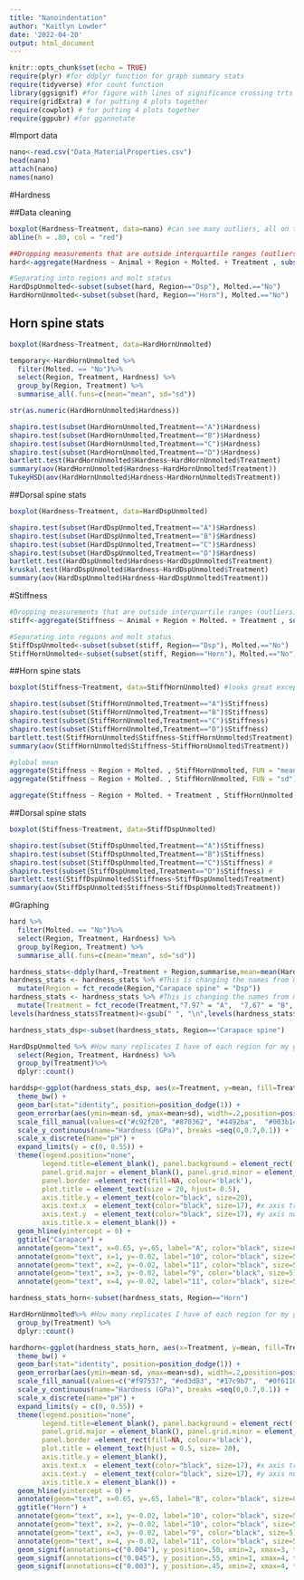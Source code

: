 ---
title: "Nanoindentation"
author: "Kaitlyn Lowder"
date: '2022-04-20'
output: html_document
---

```{r setup, include=FALSE}
knitr::opts_chunk$set(echo = TRUE)
require(plyr) #for ddplyr function for graph summary stats
require(tidyverse) #for count function
library(ggsignif) #for figure with lines of significance crossing trts
require(gridExtra) # for putting 4 plots together
require(cowplot) # for putting 4 plots together
require(ggpubr) #for ggannotate

```

#Import data
```{r}

nano<-read.csv("Data_MaterialProperties.csv")
head(nano)
attach(nano)
names(nano)

```

#Hardness

##Data cleaning
```{r}

boxplot(Hardness~Treatment, data=nano) #can see many outliers, all on the high end
abline(h = .80, col = "red") 

##Dropping measurements that are outside interquartile ranges (outliers)/ outside the Tukey fence
hard<-aggregate(Hardness ~ Animal + Region + Molted. + Treatment , subset(nano, HIQR=="yes"), FUN = "mean")

#Separating into regions and molt status 
HardDspUnmolted<-subset(subset(hard, Region=="Dsp"), Molted.=="No")
HardHornUnmolted<-subset(subset(hard, Region=="Horn"), Molted.=="No")

```

## Horn spine stats
```{r}

boxplot(Hardness~Treatment, data=HardHornUnmolted)

temporary<-HardHornUnmolted %>%
  filter(Molted. == "No")%>%
  select(Region, Treatment, Hardness) %>%
  group_by(Region, Treatment) %>%
  summarise_all(.funs=c(mean="mean", sd="sd"))

str(as.numeric(HardHornUnmolted$Hardness))

shapiro.test(subset(HardHornUnmolted,Treatment=="A")$Hardness) 
shapiro.test(subset(HardHornUnmolted,Treatment=="B")$Hardness) 
shapiro.test(subset(HardHornUnmolted,Treatment=="C")$Hardness) 
shapiro.test(subset(HardHornUnmolted,Treatment=="D")$Hardness) 
bartlett.test(HardHornUnmolted$Hardness~HardHornUnmolted$Treatment) 
summary(aov(HardHornUnmolted$Hardness~HardHornUnmolted$Treatment))
TukeyHSD(aov(HardHornUnmolted$Hardness~HardHornUnmolted$Treatment))

```

##Dorsal spine stats
```{r}

boxplot(Hardness~Treatment, data=HardDspUnmolted)

shapiro.test(subset(HardDspUnmolted,Treatment=="A")$Hardness) 
shapiro.test(subset(HardDspUnmolted,Treatment=="B")$Hardness)
shapiro.test(subset(HardDspUnmolted,Treatment=="C")$Hardness) 
shapiro.test(subset(HardDspUnmolted,Treatment=="D")$Hardness)
bartlett.test(HardDspUnmolted$Hardness~HardDspUnmolted$Treatment) 
kruskal.test(HardDspUnmolted$Hardness~HardDspUnmolted$Treatment) 
summary(aov(HardDspUnmolted$Hardness~HardDspUnmolted$Treatment))


```

#Stiffness
```{r}

#Dropping measurements that are outside interquartile ranges (outliers)/ outside the Tukey fence
stiff<-aggregate(Stiffness ~ Animal + Region + Molted. + Treatment , subset(nano, SIQR=="yes"), FUN = "mean")

#Separating into regions and molt status 
StiffDspUnmolted<-subset(subset(stiff, Region=="Dsp"), Molted.=="No")
StiffHornUnmolted<-subset(subset(stiff, Region=="Horn"), Molted.=="No")

```

##Horn spine stats
```{r}

boxplot(Stiffness~Treatment, data=StiffHornUnmolted) #looks great except for that weird horn tip

shapiro.test(subset(StiffHornUnmolted,Treatment=="A")$Stiffness) 
shapiro.test(subset(StiffHornUnmolted,Treatment=="B")$Stiffness) 
shapiro.test(subset(StiffHornUnmolted,Treatment=="C")$Stiffness) 
shapiro.test(subset(StiffHornUnmolted,Treatment=="D")$Stiffness) 
bartlett.test(StiffHornUnmolted$Stiffness~StiffHornUnmolted$Treatment) 
summary(aov(StiffHornUnmolted$Stiffness~StiffHornUnmolted$Treatment)) 

#global mean
aggregate(Stiffness ~ Region + Molted. , StiffHornUnmolted, FUN = "mean")
aggregate(Stiffness ~ Region + Molted. , StiffHornUnmolted, FUN = "sd")

aggregate(Stiffness ~ Region + Molted. + Treatment , StiffHornUnmolted, FUN = "mean")

```

##Dorsal spine stats
```{r}

boxplot(Stiffness~Treatment, data=StiffDspUnmolted)

shapiro.test(subset(StiffDspUnmolted,Treatment=="A")$Stiffness) 
shapiro.test(subset(StiffDspUnmolted,Treatment=="B")$Stiffness)
shapiro.test(subset(StiffDspUnmolted,Treatment=="C")$Stiffness) # 
shapiro.test(subset(StiffDspUnmolted,Treatment=="D")$Stiffness) # 
bartlett.test(StiffDspUnmolted$Stiffness~StiffDspUnmolted$Treatment) 
summary(aov(StiffDspUnmolted$Stiffness~StiffDspUnmolted$Treatment)) 

```

#Graphing
```{r}

hard %>%
  filter(Molted. == "No")%>%
  select(Region, Treatment, Hardness) %>%
  group_by(Region, Treatment) %>%
  summarise_all(.funs=c(mean="mean", sd="sd"))

hardness_stats<-ddply(hard,~Treatment + Region,summarise,mean=mean(Hardness),sd=sd(Hardness)) #computes the mean thickness per treatment
hardness_stats <- hardness_stats %>% #This is changing the names from my defaults to what I want on the graphs
  mutate(Region = fct_recode(Region,"Carapace spine" = "Dsp"))
hardness_stats <- hardness_stats %>% #This is changing the names from my defaults to what I want on the graphs
  mutate(Treatment = fct_recode(Treatment,"7.97" = "A",  "7.67" = "B", "7.67 ±0.10" = "D", "7.67 ±0.05" = "C"))
levels(hardness_stats$Treatment)<-gsub(" ", "\n",levels(hardness_stats$Treatment))

hardness_stats_dsp<-subset(hardness_stats, Region=="Carapace spine")

HardDspUnmolted %>% #How many replicates I have of each region for my graphing
  select(Region, Treatment, Hardness) %>% 
  group_by(Treatment)%>% 
  dplyr::count()

harddsp<-ggplot(hardness_stats_dsp, aes(x=Treatment, y=mean, fill=Treatment)) + 
  theme_bw() +
  geom_bar(stat="identity", position=position_dodge(1)) +
  geom_errorbar(aes(ymin=mean-sd, ymax=mean+sd), width=.2,position=position_dodge(0.9)) +
  scale_fill_manual(values=c("#c92f20", "#870362", "#4492ba",  "#003b14")) +
  scale_y_continuous(name="Hardness (GPa)", breaks =seq(0,0.7,0.1)) +
  scale_x_discrete(name="pH") +
  expand_limits(y = c(0, 0.55)) + 
  theme(legend.position="none",
        legend.title=element_blank(), panel.background = element_rect(fill='transparent'), 
        panel.grid.major = element_blank(), panel.grid.minor = element_blank(), 
        panel.border =element_rect(fill=NA, colour='black'), 
        plot.title = element_text(size = 20, hjust= 0.5),
        axis.title.y = element_text(color="black", size=20),
        axis.text.x  = element_text(color="black", size=17), #x axis treatment labels
        axis.text.y  = element_text(color="black", size=17), #y axis number labels
        axis.title.x = element_blank()) +
  geom_hline(yintercept = 0) +
  ggtitle("Carapace") +
  annotate(geom="text", x=0.65, y=.65, label="A", color="black", size=8) +
  annotate(geom="text", x=1, y=-0.02, label="10", color="black", size=5) +
  annotate(geom="text", x=2, y=-0.02, label="11", color="black", size=5) +
  annotate(geom="text", x=3, y=-0.02, label="9", color="black", size=5) +
  annotate(geom="text", x=4, y=-0.02, label="11", color="black", size=5)

hardness_stats_horn<-subset(hardness_stats, Region=="Horn")

HardHornUnmolted%>% #How many replicates I have of each region for my graphing
  group_by(Treatment) %>% 
  dplyr::count()

hardhorn<-ggplot(hardness_stats_horn, aes(x=Treatment, y=mean, fill=Treatment)) + 
  theme_bw() +
  geom_bar(stat="identity", position=position_dodge(1)) +
  geom_errorbar(aes(ymin=mean-sd, ymax=mean+sd), width=.2,position=position_dodge(0.9)) +
  scale_fill_manual(values=c("#f97537", "#ed3d83", "#17c9b7",  "#0f6110")) +
  scale_y_continuous(name="Hardness (GPa)", breaks =seq(0,0.7,0.1)) +
  scale_x_discrete(name="pH") +
  expand_limits(y = c(0, 0.55)) + 
  theme(legend.position="none",
        legend.title=element_blank(), panel.background = element_rect(fill='transparent'), 
        panel.grid.major = element_blank(), panel.grid.minor = element_blank(), 
        panel.border =element_rect(fill=NA, colour='black'), 
        plot.title = element_text(hjust = 0.5, size= 20),
        axis.title.y = element_blank(),
        axis.text.x  = element_text(color="black", size=17), #x axis treatment labels
        axis.text.y  = element_text(color="black", size=17), #y axis number labels
        axis.title.x = element_blank()) +
  geom_hline(yintercept = 0) +
  annotate(geom="text", x=0.65, y=.65, label="B", color="black", size=8) +
  ggtitle("Horn") +
  annotate(geom="text", x=1, y=-0.02, label="10", color="black", size=5) +
  annotate(geom="text", x=2, y=-0.02, label="10", color="black", size=5) +
  annotate(geom="text", x=3, y=-0.02, label="9", color="black", size=5) +
  annotate(geom="text", x=4, y=-0.02, label="11", color="black", size=5) +
  geom_signif(annotations=c("0.004"), y_position=.50, xmin=2, xmax=3, tip_length = c(0.01, 0.01)) +
  geom_signif(annotations=c("0.045"), y_position=.55, xmin=1, xmax=4, tip_length = c(0.01, 0.01)) +
  geom_signif(annotations=c("0.003"), y_position=.45, xmin=2, xmax=4, tip_length = c(0.01, 0.01))
```

